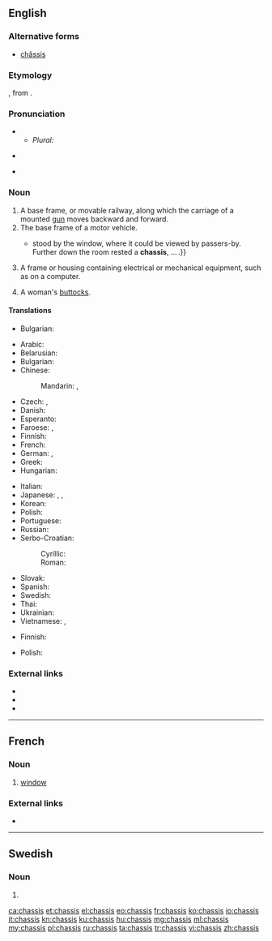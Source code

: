 {{also|Chassis|châssis}}
==English==
{{wikipedia}}

===Alternative forms===
* [[châssis]]

===Etymology===
{{borrowing|fr|châssis|lang=en}}, from {{etyl|la|en}} {{m|la|capsa||case}}.

===Pronunciation===
* {{IPA|/ˈtʃæsi/|/ˈʃæsi/|lang=en}}
** ''Plural:'' {{IPA|/ˈtʃæsiz/|/ˈʃæsiz/|lang=en}}
* {{a|Australia}} {{IPA|/ˈʃæzi/|lang=en}}
* {{rhymes|æsi|æzi|lang=en}}

===Noun===
{{en-noun|chassis}}

# A base frame, or movable railway, along which the carriage of a mounted [[gun]] moves backward and forward.
# The base frame of a motor vehicle.
#* {{quote-book|year=1913|author=[[w:Robert Barr (writer)|Robert Barr]]
|title=Lord Stranleigh Abroad
|chapter=2|url=http://openlibrary.org/works/OL1796924W
|passage=The door being open, Stranleigh walked in unannounced. A two-seated runabout{{...}}stood by the window, where it could be viewed by passers-by. Further down the room rested a '''chassis''', … .}}
# A frame or housing containing electrical or mechanical equipment, such as on a computer.
# {{label|en|slang}} A woman's [[buttocks]].

====Translations====
{{trans-top|A base frame, or movable railway}}
* Bulgarian: {{t+|bg|платформа|f}}
{{trans-mid}}
{{trans-bottom}}

{{trans-top|base frame of motor vehicle}}
* Arabic: {{t|ar|شَاصِي}}
* Belarusian: {{t|be|шасі́|n|sc=Cyrl}}
* Bulgarian: {{t+|bg|шаси́|n|sc=Cyrl}}
* Chinese:
*: Mandarin: {{t+|cmn|底盤|sc=Hani}}, {{t+|cmn|底盘|tr=dǐpán|sc=Hani}}
* Czech: {{t|cs|podvozek|m}}, {{t|cs|šasi|n}}
* Danish: {{t|da|chassis|n}}
* Esperanto: {{t|eo|ĉasio}}
* Faroese: {{t|fo|undirgrind|f}}, {{t|fo|undirstell|n}}
* Finnish: {{t+|fi|alusta}}
* French: {{t+|fr|châssis|m}}
* German: {{t+|de|Chassis|n}}, {{t+|de|Fahrgestell|n}}
* Greek: {{t+|el|σασί|n|sc=Grek}}
* Hungarian: {{t+|hu|alváz}}
{{trans-mid}}
* Italian: {{t|it|châssis|m}}
* Japanese: {{t|ja|シャシ|tr=shashi|sc=Jpan}}, {{t|ja|シャーシ|tr=shāshi|sc=Jpan}}, {{t|ja|シャシー|tr=shashī|sc=Jpan}}
* Korean: {{t|ko|섀시|sc=Kore}}
* Polish: {{t+|pl|podwozie|n}}
* Portuguese: {{t+|pt|chassi|m}}
* Russian: {{t+|ru|шасси́|n}}
* Serbo-Croatian:
*: Cyrillic: {{t|sh|шасија|f}}
*: Roman: {{t+|sh|šasija|f}}
* Slovak: {{t|sk|podvozok|m}}
* Spanish: {{t+|es|chasis|m}}
* Swedish: {{t+|sv|chassi|n}}
* Thai: {{t+|th|แชสซี|tr=chaetsi|sc=Thai}}
* Ukrainian: {{t|uk|шасі́|n|sc=Cyrl}}
* Vietnamese: {{t|vi|sát-xi}}, {{t|vi|khung gầm}}
{{trans-bottom}}

{{trans-top|A frame or housing containing electrical or mechanical equipment}}
* Finnish: {{t|fi|asennuspohja}}
{{trans-mid}}
* Polish: {{t+|pl|obudowa|f}}
{{trans-bottom}}

===External links===
* {{R:Webster 1913}}
* {{R:Century 1911}}
* {{R:OneLook}}

----

==French==

===Noun===
{{head|fr|noun|g=m}}

# {{label|fr|Acadia}} [[window]]

===External links===
* {{R:TLFi}}

----

==Swedish==

===Noun===
{{head|sv|noun form}}

# {{sv-noun-form-indef-gen|chassi}}

[[ca:chassis]]
[[et:chassis]]
[[el:chassis]]
[[eo:chassis]]
[[fr:chassis]]
[[ko:chassis]]
[[io:chassis]]
[[it:chassis]]
[[kn:chassis]]
[[ku:chassis]]
[[hu:chassis]]
[[mg:chassis]]
[[ml:chassis]]
[[my:chassis]]
[[pl:chassis]]
[[ru:chassis]]
[[ta:chassis]]
[[tr:chassis]]
[[vi:chassis]]
[[zh:chassis]]